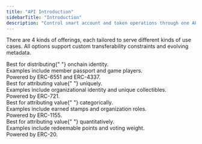 ```yaml
---
title: "API Introduction"
sidebarTitle: "Introduction"
description: "Control smart account and token operations through one API for custom automations."
---
```


There are 4 kinds of offerings, each tailored to serve different kinds of
use cases. All options support custom transferability constraints and evolving metadata.

<CardGroup cols={1}>
<Card
    title="Accounts"
    icon="user"
    iconType="solid"
    href="/api/v1/erc6551/create"
  >
    <div style={{ paddingTop: "8px", fontSize: "14px" }}>
      Best for distributing{" "}
      <span style={{ fontWeight: "bold" }}>onchain identity</span>.
    </div>
    <div style={{ paddingTop: "4px", fontSize: "14px" }}>
      Examples include member passport and game players.
    </div>
    <div style={{ paddingTop: "4px", fontSize: "14px" }}>
      Powered by ERC-6551 and ERC-4337.
    </div>
  </Card>
</CardGroup>
<CardGroup cols={3}>
  <Card
    title="ERC-721 NFTs"
    icon="image"
    iconType="solid"
    href="/api/v1/erc721/overview"
  >
    <div style={{ paddingTop: "8px", fontSize: "14px" }}>
      Best for attributing value{" "}
      <span style={{ fontWeight: "bold" }}>uniquely</span>.
    </div>
    <div style={{ paddingTop: "4px", fontSize: "14px" }}>
      Examples include organizational identity and unique collectibles.
    </div>
    <div style={{ paddingTop: "4px", fontSize: "14px" }}>
      Powered by ERC-721.
    </div>
  </Card>
  <Card
    title="ERC-1155 NFTs"
    icon="badge-check"
    iconType="solid"
    href="/api/v1/erc1155/overview"
  >
    <div style={{ paddingTop: "8px", fontSize: "14px" }}>
      Best for attributing value{" "}
      <span style={{ fontWeight: "bold" }}>categorically</span>.
    </div>
    <div style={{ paddingTop: "4px", fontSize: "14px" }}>
      Examples include earned stamps and organization roles.
    </div>
    <div style={{ paddingTop: "4px", fontSize: "14px" }}>
      Powered by ERC-1155.
    </div>
  </Card>
  <Card
    title="ERC-20 Tokens"
    icon="coin"
    iconType="solid"
    href="/api/v1/erc20/overview"
  >
    <div style={{ paddingTop: "8px", fontSize: "14px" }}>
      Best for attributing value{" "}
      <span style={{ fontWeight: "bold" }}>quantitatively</span>.
    </div>
    <div style={{ paddingTop: "4px", fontSize: "14px" }}>
      Examples include redeemable points and voting weight.
    </div>
    <div style={{ paddingTop: "4px", fontSize: "14px" }}>
      Powered by ERC-20.
    </div>
  </Card>
</CardGroup>
